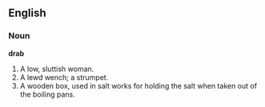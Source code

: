 ==English==

===Noun===

'''drab'''

#A low, sluttish woman.
#A lewd wench; a strumpet.
#A wooden box, used in salt works for holding the salt when taken out of the boiling pans.